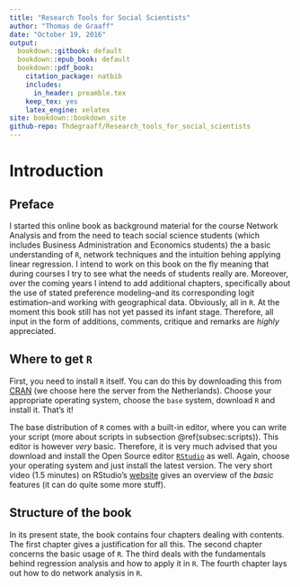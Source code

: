```yaml
---
title: "Research Tools for Social Scientists"
author: "Thomas de Graaff"
date: "October 19, 2016"
output:
  bookdown::gitbook: default
  bookdown::epub_book: default
  bookdown::pdf_book:
    citation_package: natbib
    includes:
      in_header: preamble.tex
    keep_tex: yes
    latex_engine: xelatex
site: bookdown::bookdown_site
github-repo: Thdegraaff/Research_tools_for_social_scientists
---
```


# Introduction 

## Preface

I started this online book as background material for the course Network Analysis and from the need to teach social science students (which includes Business Administration and Economics students) the a basic understanding of `R`, network techniques and the intuition behing applying linear regression. I intend to work on this book on the fly meaning that during courses I try to see what the needs of students really are. Moreover, over the coming years I intend to add additional chapters, specifically about the use of stated preference modeling--and its corresponding logit estimation--and working with geographical data. Obviously, all in `R`. At the moment this book still has not yet passed its infant stage. Therefore, all input in the form of additions, comments, critique and remarks are *highly* appreciated. 

## Where to get `R`

First, you need to install `R` itself. You can do this by downloading this from [CRAN](http://cran.xl-mirror.nl/) (we choose here the server from the Netherlands). Choose your appropriate operating system, choose the `base` system, download `R` and install it. That's it!

The base distribution of `R` comes with a built-in editor, where you can write your script (more about scripts in subsection \@ref(subsec:scripts)). This editor is however *very* basic. Therefore, it is very much advised that you download and install the Open Source editor [`RStudio`](https://www.rstudio.com/products/rstudio/download/) as well. Again, choose your operating system and just install the latest version. The very short video (1.5 minutes) on RStudio's [website](https://www.rstudio.com/products/rstudio/) gives an overview of the *basic* features (it can do quite some more stuff). 

## Structure of the book

In its present state, the book contains four chapters dealing with contents. The first chapter gives a justification for all this. The second chapter concerns the basic usage of `R`. The third deals with the fundamentals behind regression analysis and how to apply it in `R`. The fourth chapter lays out how to do network analysis in `R`. 
